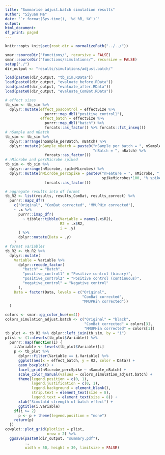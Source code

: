 ```yaml
---
title: "Summarise adjust.batch simulation results"
author: "Siyuan Ma"
date: "`r format(Sys.time(), '%d %B, %Y')`"
output:
html_document:
df_print: paged
---
```

```r
knitr::opts_knit$set(root.dir = normalizePath("../../"))
```
```r
smar::sourceDir("functions/", recursive = FALSE)
smar::sourceDir("functions/simulations/", recursive = FALSE)
setup("./")
dir_output <- "results/simulations/adjust.batch/"
```

```r
load(paste0(dir_output, "tb_sim.RData"))
load(paste0(dir_output, "evaluate_before.RData"))
load(paste0(dir_output, "evaluate_after.RData"))
load(paste0(dir_output, "evaluate_ComBat.RData"))
```

```r
# effect sizes
tb_sim <- tb_sim %>% 
  dplyr::mutate(effect_poscontrol = effectSize %>% 
                  purrr::map_dbl("positive_control1"),
                effect_batch = effectSize %>% 
                  purrr::map_dbl("batch") %>% 
                  forcats::as_factor() %>% forcats::fct_inseq())
# nSample and nBatch
tb_sim <- tb_sim %>% 
  dplyr::arrange(nSample_perBatch, nBatch) %>% 
  dplyr::mutate(nSample_nBatch = paste0("nSample per batch = ", nSample_perBatch, ", ",
                                        "nBatch = ", nBatch) %>% 
                  forcats::as_factor())
# nMicrobe and percMicrobe spiked
tb_sim <- tb_sim %>% 
  dplyr::arrange(nMicrobe, spikeMicrobes) %>% 
  dplyr::mutate(nMicrobe_percSpike = paste0("nFeature = ", nMicrobe, ", ",
                                            spikeMicrobes*100, "% spiked") %>% 
                  forcats::as_factor())
```

```r
# aggregate results into df format
tb_R2 <- list(results, results_ComBat, results_correct) %>% 
  purrr::map2_dfr(
    c("Original", "ComBat corrected", "MMUPHin corrected"),
    ~ .x %>% 
      purrr::imap_dfr(
        ~ tibble::tibble(Variable = names(.x$R2),
                         R2 = .x$R2,
                         i = .y)
      ) %>% 
      dplyr::mutate(Data = .y)
    ) 
# format variables
tb_R2 <- tb_R2 %>% 
  dplyr::mutate(
    Variable = Variable %>% 
      dplyr::recode_factor(
        "batch" = "Batch",
        "positive_control1" = "Positive control (binary)",
        "positive_control2" = "Positive control (continuous)",
        "negative_control" = "Negative control"
      ),
    Data = factor(Data, levels = c("Original",
                                   "ComBat corrected",
                                   "MMUPHin corrected"))
  )
```

```r
colors <- smar::gg_color_hue(n=4))
colors_simulation_adjust.batch <- c("Original" = "black",
                                    "ComBat corrected" = colors[3],
                                    "MMUPHin corrected" = colors[1])
tb_plot <- tb_R2 %>% dplyr::left_join(tb_sim, by = "i")
plist <- (1:nlevels(tb_plot$Variable)) %>% 
  purrr::map(function(i) {
    i.Variable <- levels(tb_plot$Variable)[i]
    p <- tb_plot %>% 
      dplyr::filter(Variable == i.Variable) %>% 
      ggplot(aes(x = effect_batch, y = R2, color = Data)) +
      geom_boxplot() +
      facet_grid(nMicrobe_percSpike ~ nSample_nBatch) +
      scale_color_manual(values = colors_simulation_adjust.batch) +
      theme(legend.position = c(0, 1),
            legend.justification = c(0, 1),
            legend.background = element_blank(),
            strip.text = element_text(size = 8),
            legend.text = element_text(size = 8)) +
      xlab("Simulatd strength of batch effect") +
      ggtitle(i.Variable)
    if(i >= 2)
      p <- p + theme(legend.position = "none")
    return(p)
  })
cowplot::plot_grid(plotlist = plist,
                   nrow = 2) %>% 
  ggsave(paste0(dir_output, "summary.pdf"),
         .,
         width = 50, height = 30, limitsize = FALSE)
```
